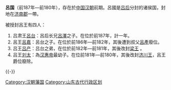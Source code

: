 {{distinguish|呂國}}
'''呂国'''（前187年—前180年），存在於[[中国|中国]][[汉朝|汉朝]]前期。呂國是[[吕后|吕后]]分封的诸侯国，封地在[[济南郡|济南郡]]一帶。

被授封呂王有四人：
#吕肃王[[呂台|呂台]]：呂后长兄[[呂澤|呂澤]]之子。在位於前187年，計一年。
#呂王[[呂嘉_(吕王)|呂嘉]]：呂台之子。在位於前186年—前182年，其後遭到叔父[[呂產|呂產]]廢位。
#吕王[[吕产|吕产]]：吕台之弟，在位於前182年—前181年，其後改封[[梁王|梁王]] 。
#吕王[[刘太|刘太]]：為[[汉惠帝|汉惠帝]]最幼子。在位前181年—前180年，其後改封[[济川王|济川王]]，呂王爵位廢除。

{{-}}
{{西汉行政区划|nocat}}
{{汉初异姓王}}
{{DEFAULTSORT:L}}
[[Category:汉朝藩国|Category:汉朝藩国]]
[[Category:山东古代行政区划|Category:山东古代行政区划]]